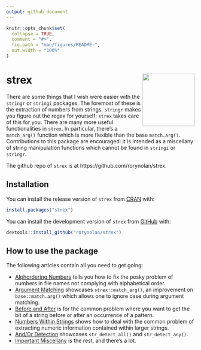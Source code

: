 ```yaml
---
output: github_document
---
```


<!-- index.md is generated from index.Rmd. Please edit that file -->

```r
knitr::opts_chunk$set(
  collapse = TRUE,
  comment = "#>",
  fig.path = "man/figures/README-",
  out.width = "100%"
)
```
# strex <img src="man/figures/logo.png" align="right" height=140/>

There are some things that I wish were easier with the `stringr` or `stringi` packages. The foremost of these is the extraction of numbers from strings. `stringr` makes you figure out the regex for yourself; `strex` takes care of this for you. There are many more useful functionalities in `strex`. In particular, there's a `match_arg()` function which is more flexible than the base `match.arg()`. Contributions to this package are encouraged: it is intended as a miscellany of string manipulation functions which cannot be found in `stringi` or `stringr`.

The github repo of `strex` is at https://github.com/rorynolan/strex.

## Installation

You can install the release version of `strex` from [CRAN](https://CRAN.R-project.org) with:

```r
install.packages("strex")
```

You can install the development version of `strex` from [GitHub](https://github.com/rorynolan/strex/) with:

```r
devtools::install_github("rorynolan/strex")
```


## How to use the package

The following articles contain all you need to get going:

* [Alphordering Numbers](https://rorynolan.github.io/strex/articles/alphordering-numbers.html) tells you how to fix the pesky problem of numbers in file names not complying with alphabetical order.
* [Argument Matching](https://rorynolan.github.io/strex/articles/argument-matching.html) showcases `strex::match_arg()`, an improvement on `base::match.arg()` which allows one to ignore case during argument matching.
* [Before and After](https://rorynolan.github.io/strex/articles/before-and-after.html) is for the common problem where you want to get the bit of a string before or after an occurrence of a pattern.
* [Numbers Within Strings](https://rorynolan.github.io/strex/articles/numbers-in-strings.html) shows how to deal with the common problem of extracting numeric information contained within larger strings.
* [And/Or Detection](https://rorynolan.github.io/strex/articles/detection.html) showcases `str_detect_all()` and `str_detect_any()`.
* [Important Miscellany](https://rorynolan.github.io/strex/articles/important-miscellany.html) is the rest, and there's a lot.
